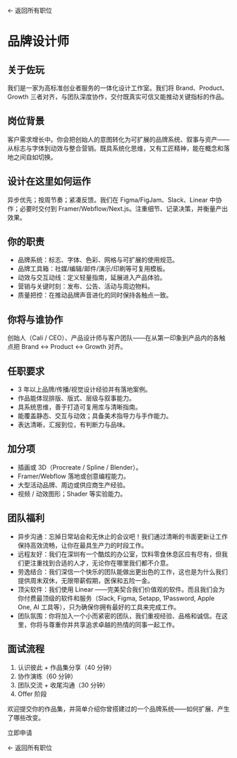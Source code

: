

<p className='mt-6'>
  <Link href='/careers' className='text-stone-600 dark:text-stone-300 underline underline-offset-4'>← 返回所有职位</Link>
</p>

<OpenRolesHeader label='岗位 — 品牌设计师' showsCount={false} />

# 品牌设计师

## 关于佐玩

我们是一家为高标准创业者服务的一体化设计工作室。我们将 Brand、Product、Growth 三者对齐，与团队深度协作，交付既真实可信又能推动关键指标的作品。

## 岗位背景

客户需求增长中。你会把创始人的意图转化为可扩展的品牌系统、叙事与资产——从标志与字体到动效与整合营销。既具系统化思维，又有工匠精神，能在概念和落地之间自如切换。

## 设计在这里如何运作

异步优先；按周节奏；紧凑反馈。我们在 Figma/FigJam、Slack、Linear 中协作；必要时交付到 Framer/Webflow/Next.js。注重细节、记录决策，并衡量产出效果。

## 你的职责

* 品牌系统：标志、字体、色彩、网格与可扩展的使用规范。
* 品牌工具箱：社媒/编辑/邮件/演示/印刷等可复用模板。
* 动效与交互动线：定义轻量指南，延展进入产品体验。
* 营销与关键时刻：发布、公告、活动与周边物料。
* 质量把控：在推动品牌声音进化的同时保持各触点一致。

## 你将与谁协作

创始人（Cali / CEO）、产品设计师与客户团队——在从第一印象到产品内的各触点把 Brand ↔ Product ↔ Growth 对齐。

## 任职要求

* 3 年以上品牌/传播/视觉设计经验并有落地案例。
* 作品能体现排版、版式、层级与叙事能力。
* 具系统思维，善于打造可复用库与清晰指南。
* 能覆盖静态、交互与动效；具备美术指导力与手作能力。
* 表达清晰，汇报到位，有判断力与品味。

## 加分项

* 插画或 3D（Procreate / Spline / Blender）。
* Framer/Webflow 落地或创意编程能力。
* 大型活动品牌、周边或供应商生产经验。
* 视频 / 动效图形；Shader 等实验能力。

## 团队福利

- 异步沟通：忘掉日常站会和无休止的会议吧！我们通过清晰的书面更新让工作保持高效流畅，让你在最具生产力的时段工作。
- 远程友好：我们在深圳有一个酷炫的办公室，饮料零食休息区应有尽有，但我们更注重找到合适的人才，无论你在哪里我们都不介意。
- 劳逸结合：我们深信一个快乐的团队能做出更出色的工作，这也是为什么我们提供周末双休，无限带薪假期，医保和五险一金。
- 顶尖软件：我们使用 Linear ——完美契合我们价值观的软件。而且我们会为你付费最顶级的软件和服务（Slack, Figma, Setapp, 1Password, Apple One, AI 工具等），只为确保你拥有最好的工具来完成工作。
- 团队氛围：你将加入一个小而紧密的团队，我们重视经验、品格和诚信。在这里，你将与尊重你并共享追求卓越的热情的同事一起工作。

## 面试流程

1) 认识彼此 + 作品集分享（40 分钟）
2) 协作演练（60 分钟）
3) 团队交流 + 收尾沟通（30 分钟）
4) Offer 阶段


欢迎提交你的作品集，并简单介绍你曾搭建过的一个品牌系统——如何扩展、产生了哪些改变。

<div className='not-prose mt-6 mb-8'>
  <WithFrame className='inline-flex'>
    <ButtonLink href='mailto:cv@zolplay.com?subject=%E5%93%81%E7%89%8C%E8%AE%BE%E8%AE%A1%E5%B8%88' size='lg'>立即申请</ButtonLink>
  </WithFrame>
</div>

<p className='mt-6'>
  <Link href='/careers' className='text-stone-600 dark:text-stone-300 underline underline-offset-4'>← 返回所有职位</Link>
</p>
